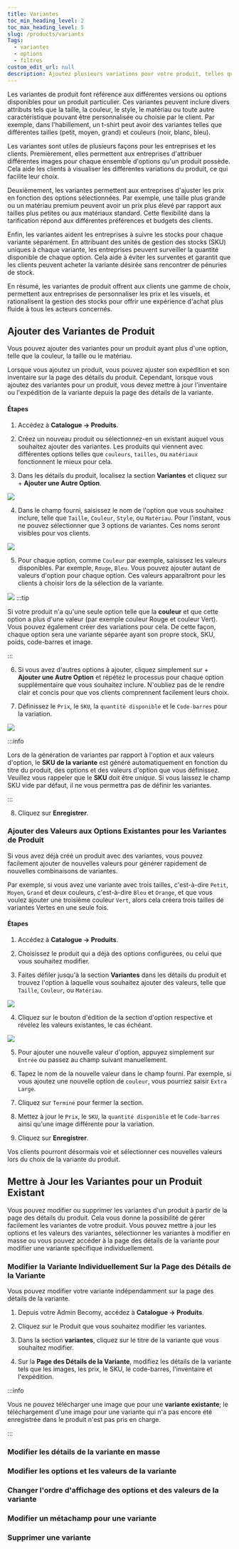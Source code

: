 ```yaml
---
title: Variantes
toc_min_heading_level: 2
toc_max_heading_level: 5
slug: /products/variants
Tags:
  - variantes
  - options
  - filtres
custom_edit_url: null
description: Ajoutez plusieurs variations pour votre produit, telles que la taille, la couleur ou le matériau, etc.
---
```


<head>
<meta property="twitter:description" content="Ajoutez plusieurs variations pour votre produit, telles que la taille, la couleur ou le matériau, etc."/>
<meta property="og:url" content="https://docs-becomy.surge.sh/products/details/"/>
<link rel="canonical" href="https://docs-becomy.surge.sh/products"/>
<link rel="alternate" href="https://docs-becomy.surge.sh/products/fr" hreflang="fr"/>
</head>


Les variantes de produit font référence aux différentes versions ou options disponibles pour un produit particulier. Ces variantes peuvent inclure divers attributs tels que la taille, la couleur, le style, le matériau ou toute autre caractéristique pouvant être personnalisée ou choisie par le client. Par exemple, dans l'habillement, un t-shirt peut avoir des variantes telles que différentes tailles (petit, moyen, grand) et couleurs (noir, blanc, bleu).

Les variantes sont utiles de plusieurs façons pour les entreprises et les clients. Premièrement, elles permettent aux entreprises d'attribuer différentes images pour chaque ensemble d'options qu'un produit possède. Cela aide les clients à visualiser les différentes variations du produit, ce qui facilite leur choix.

Deuxièmement, les variantes permettent aux entreprises d'ajuster les prix en fonction des options sélectionnées. Par exemple, une taille plus grande ou un matériau premium peuvent avoir un prix plus élevé par rapport aux tailles plus petites ou aux matériaux standard. Cette flexibilité dans la tarification répond aux différentes préférences et budgets des clients.

Enfin, les variantes aident les entreprises à suivre les stocks pour chaque variante séparément. En attribuant des unités de gestion des stocks (SKU) uniques à chaque variante, les entreprises peuvent surveiller la quantité disponible de chaque option. Cela aide à éviter les surventes et garantit que les clients peuvent acheter la variante désirée sans rencontrer de pénuries de stock.

En résumé, les variantes de produit offrent aux clients une gamme de choix, permettent aux entreprises de personnaliser les prix et les visuels, et rationalisent la gestion des stocks pour offrir une expérience d'achat plus fluide à tous les acteurs concernés.


## Ajouter des Variantes de Produit

Vous pouvez ajouter des variantes pour un produit ayant plus d'une option, telle que la couleur, la taille ou le matériau.

Lorsque vous ajoutez un produit, vous pouvez ajuster son expédition et son inventaire sur la page des détails du produit. Cependant, lorsque vous ajoutez des variantes pour un produit, vous devez mettre à jour l'inventaire ou l'expédition de la variante depuis la page des détails de la variante.

#### Étapes

1. Accédez à **Catalogue -> Produits**.

2. Créez un nouveau produit ou sélectionnez-en un existant auquel vous souhaitez ajouter des variantes. Les produits qui viennent avec différentes options telles que ```couleurs```, ```tailles```, ou ```matériaux``` fonctionnent le mieux pour cela.

3. Dans les détails du produit, localisez la section **Variantes** et cliquez sur + **Ajouter une Autre Option**.

![](../../../../../static/img/variants/add-variant-option.png)

4. Dans le champ fourni, saisissez le nom de l'option que vous souhaitez inclure, telle que ```Taille```, ```Couleur```, ```Style```, ou ```Matériau```. Pour l'instant, vous ne pouvez sélectionner que 3 options de variantes. Ces noms seront visibles pour vos clients.

![](../../../../../static/img/variants/selecting-variant-option.png)

5. Pour chaque option, comme ```Couleur``` par exemple, saisissez les valeurs disponibles. Par exemple, ```Rouge```, ```Bleu```. Vous pouvez ajouter autant de valeurs d'option pour chaque option. Ces valeurs apparaîtront pour les clients à choisir lors de la sélection de la variante.

![](../../../../../static/img/variants/expanded-variant-option-section.png)
:::tip

Si votre produit n'a qu'une seule option telle que la **couleur** et que cette option a plus d'une valeur (par exemple couleur Rouge et couleur Vert). Vous pouvez également créer des variations pour cela. De cette façon, chaque option sera une variante séparée ayant son propre stock, SKU, poids, code-barres et image.

:::

6. Si vous avez d'autres options à ajouter, cliquez simplement sur + **Ajouter une Autre Option** et répétez le processus pour chaque option supplémentaire que vous souhaitez inclure. N'oubliez pas de le rendre clair et concis pour que vos clients comprennent facilement leurs choix.

7. Définissez le ```Prix```, le ```SKU```, la ```quantité disponible``` et le ```Code-barres``` pour la variation.

![](../../../../../static/img/variants/variant-item.png)

:::info

Lors de la génération de variantes par rapport à l'option et aux valeurs d'option, le **SKU de la variante** est généré automatiquement en fonction du titre du produit, des options et des valeurs d'option que vous définissez. Veuillez vous rappeler que le **SKU** doit être _unique_. Si vous laissez le champ SKU vide par défaut, il ne vous permettra pas de définir les variantes.

:::


8. Cliquez sur **Enregistrer**.

### Ajouter des Valeurs aux Options Existantes pour les Variantes de Produit

Si vous avez déjà créé un produit avec des variantes, vous pouvez facilement ajouter de nouvelles valeurs pour générer rapidement de nouvelles combinaisons de variantes.

Par exemple, si vous avez une variante avec trois tailles, c'est-à-dire ```Petit```, ```Moyen```, ```Grand``` et deux couleurs, c'est-à-dire ```Bleu``` et ```Orange```, et que vous voulez ajouter une troisième couleur ```Vert```, alors cela créera trois tailles de variantes Vertes en une seule fois.

#### Étapes

1. Accédez à **Catalogue -> Produits**.

2. Choisissez le produit qui a déjà des options configurées, ou celui que vous souhaitez modifier.

3. Faites défiler jusqu'à la section **Variantes** dans les détails du produit et trouvez l'option à laquelle vous souhaitez ajouter des valeurs, telle que ```Taille```, ```Couleur```, ou ```Matériau```.

![](../../../../../static/img/variants/variant-option-section.png)

4. Cliquez sur le bouton d'édition de la section d'option respective et révélez les valeurs existantes, le cas échéant.

![](../../../../../static/img/variants/expanded-variant-option-section.png)

5. Pour ajouter une nouvelle valeur d'option, appuyez simplement sur ```Entrée``` ou passez au champ suivant manuellement.

6. Tapez le nom de la nouvelle valeur dans le champ fourni. Par exemple, si vous ajoutez une nouvelle option de ```couleur```, vous pourriez saisir ```Extra Large```.

7. Cliquez sur ```Terminé``` pour fermer la section.

8. Mettez à jour le ```Prix```, le ```SKU```, la ```quantité disponible``` et le ```Code-barres``` ainsi qu'une image différente pour la variation.

9. Cliquez sur **Enregistrer**.

Vos clients pourront désormais voir et sélectionner ces nouvelles valeurs lors du choix de la variante du produit.


## Mettre à Jour les Variantes pour un Produit Existant

Vous pouvez modifier ou supprimer les variantes d'un produit à partir de la page des détails du produit. Cela vous donne la possibilité de gérer facilement les variantes de votre produit.
Vous pouvez mettre à jour les options et les valeurs des variantes, sélectionner les variantes à modifier en masse ou vous pouvez accéder à la page des détails de la variante pour modifier une variante spécifique individuellement.

### Modifier la Variante Individuellement Sur la Page des Détails de la Variante

Vous pouvez modifier votre variante indépendamment sur la page des détails de la variante.

1. Depuis votre Admin Becomy, accédez à **Catalogue -> Produits**.

2. Cliquez sur le Produit que vous souhaitez modifier les variantes.

3. Dans la section **variantes**, cliquez sur le titre de la variante que vous souhaitez modifier.

4. Sur la **Page des Détails de la Variante**, modifiez les détails de la variante tels que les images, les prix, le SKU, le code-barres, l'inventaire et l'expédition.

:::info

Vous ne pouvez télécharger une image que pour une **variante existante**; le téléchargement d'une image pour une variante qui n'a pas encore été enregistrée dans le produit n'est pas pris en charge.

:::

### Modifier les détails de la variante en masse
### Modifier les options et les valeurs de la variante
### Changer l'ordre d'affichage des options et des valeurs de la variante
### Modifier un métachamp pour une variante
### Supprimer une variante